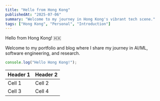 ---
title: "Hello from Hong Kong"
publishedAt: "2025-07-06"
summary: "Welcome to my journey in Hong Kong's vibrant tech scene."
tags: ["Hong Kong", "Personal", "Introduction"]
---

Hello from Hong Kong! 🇭🇰

Welcome to my portfolio and blog where I share my journey in AI/ML, software engineering, and research.

```jsx
console.log("Hello Hong Kong!");
```

| Header 1 | Header 2 |
| -------- | -------- |
| Cell 1   | Cell 2   |
| Cell 3   | Cell 4   |

